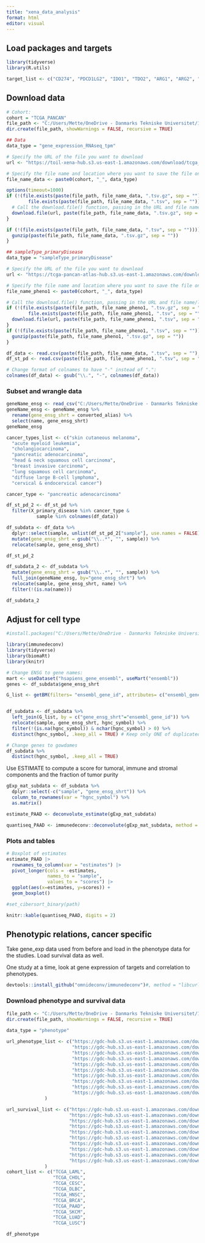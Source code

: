 ```yaml
---
title: "xena_data_analysis"
format: html
editor: visual
---
```


## Load packages and targets

```r
library(tidyverse)
library(R.utils)
```

```r
target_list <- c("CD274", "PDCD1LG2", "IDO1", "TDO2", "ARG1", "ARG2", "TGFB1", "CCL22", "CCL2", "LGALS3","LRRC32", "IL10", "SIGLEC15", "BIRC7")

```

## Download data

```r
# Cohort:
cohort = "TCGA_PANCAN"
file_path <- "C:/Users/Mette/OneDrive - Danmarks Tekniske Universitet/11. Semester Speciale/Data/Xena/"
dir.create(file_path, showWarnings = FALSE, recursive = TRUE)
```

```r
## Data
data_type = "gene_expression_RNAseq_tpm"

# Specify the URL of the file you want to download
url <- "https://toil-xena-hub.s3.us-east-1.amazonaws.com/download/tcga_RSEM_gene_tpm.gz"

# Specify the file name and location where you want to save the file on your computer
file_name_data <- paste0(cohort, "_", data_type)

options(timeout=1000)
if (!(file.exists(paste(file_path, file_name_data, ".tsv.gz", sep = "")) | 
        file.exists(paste(file_path, file_name_data, ".tsv", sep = "")))){
  # Call the download.file() function, passing in the URL and file name/location as arguments
  download.file(url, paste(file_path, file_name_data, ".tsv.gz", sep = ""), mode = "wb")
}

if (!(file.exists(paste(file_path, file_name_data, ".tsv", sep = "")))){
  gunzip(paste(file_path, file_name_data, ".tsv.gz", sep = ""))
}
```

```r
## sampleType_primaryDisease
data_type = "sampleType_primaryDisease"

# Specify the URL of the file you want to download
url <- "https://tcga-pancan-atlas-hub.s3.us-east-1.amazonaws.com/download/TCGA_phenotype_denseDataOnlyDownload.tsv.gz"

# Specify the file name and location where you want to save the file on your computer
file_name_pheno1 <- paste0(cohort, "_", data_type)

# Call the download.file() function, passing in the URL and file name/location as arguments
if (!(file.exists(paste(file_path, file_name_pheno1, ".tsv.gz", sep = "")) | 
        file.exists(paste(file_path, file_name_pheno1, ".tsv", sep = "")))){
  download.file(url, paste(file_path, file_name_pheno1, ".tsv", sep = ""), mode = "wb")
}
if (!(file.exists(paste(file_path, file_name_pheno1, ".tsv", sep = "")))){
  gunzip(paste(file_path, file_name_pheno1, ".tsv.gz", sep = ""))
}
```

```r
df_data <- read.csv(paste(file_path, file_name_data, ".tsv", sep = ""),sep = "\t")
df_st_pd <- read.csv(paste(file_path, file_name_pheno1, ".tsv", sep = ""),sep = "\t")

# Change format of colnames to have "-" instead of ".":
colnames(df_data) <- gsub("\\.", "-", colnames(df_data))
```

### Subset and wrangle data

```r
geneName_ensg <- read_csv("C:/Users/Mette/OneDrive - Danmarks Tekniske Universitet/11. Semester Speciale/Data/targets_ensg.csv")
geneName_ensg <- geneName_ensg %>% 
  rename(gene_ensg_shrt = converted_alias) %>% 
  select(name, gene_ensg_shrt)
geneName_ensg
```

```r

cancer_types_list <- c("skin cutaneous melanoma",
  "acute myeloid leukemia",
  "cholangiocarcinoma",
  "pancreatic adenocarcinoma",
  "head & neck squamous cell carcinoma",
  "breast invasive carcinoma",
  "lung squamous cell carcinoma",
  "diffuse large B-cell lymphoma",
  "cervical & endocervical cancer")

cancer_type <- "pancreatic adenocarcinoma"

df_st_pd_2 <- df_st_pd %>% 
  filter(X_primary_disease %in% cancer_type &
           sample %in% colnames(df_data)) 

df_subdata <- df_data %>% 
  dplyr::select(sample, unlist(df_st_pd_2["sample"], use.names = FALSE)) %>% 
  mutate(gene_ensg_shrt = gsub("\\..*", "", sample)) %>% 
  relocate(sample, gene_ensg_shrt)

df_st_pd_2
```

```r
df_subdata_2 <- df_subdata %>% 
  mutate(gene_ensg_shrt = gsub("\\..*", "", sample)) %>% 
  full_join(geneName_ensg, by="gene_ensg_shrt") %>% 
  relocate(sample, gene_ensg_shrt, name) %>% 
  filter(!(is.na(name)))

df_subdata_2
```

## Adjust for cell type

```r
#install.packages("C:/Users/Mette/OneDrive - Danmarks Tekniske Universitet/11. Semester Speciale/code_space/immunedeconv-master/immunedeconv-master/", repos = NULL, type = "source")

library(immunedeconv)
library(tidyverse)
library(biomaRt)
library(knitr)
```

```r
# Change ENSG to gene names: 
mart <- useDataset("hsapiens_gene_ensembl", useMart("ensembl"))
genes <- df_subdata$gene_ensg_shrt

G_list <- getBM(filters= "ensembl_gene_id", attributes= c("ensembl_gene_id","hgnc_symbol"),values=genes,mart= mart)


df_subdata <- df_subdata %>% 
  left_join(G_list, by = c("gene_ensg_shrt"="ensembl_gene_id")) %>% 
  relocate(sample, gene_ensg_shrt, hgnc_symbol) %>% 
  filter(!(is.na(hgnc_symbol)) & nchar(hgnc_symbol) > 0) %>% 
  distinct(hgnc_symbol, .keep_all = TRUE) # Keep only ONE of duplicated genes 

# Change genes to gowdames
df_subdata %>% 
  distinct(hgnc_symbol, .keep_all = TRUE) 
```

Use ESTIMATE to compute a score for tumoral, immune and stromal components and the fraction of tumor purity

```r
gExp_mat_subdata <- df_subdata %>% 
  dplyr::select(-c("sample", "gene_ensg_shrt")) %>% 
  column_to_rownames(var = "hgnc_symbol") %>% 
  as.matrix() 

estimate_PAAD <- deconvolute_estimate(gExp_mat_subdata)

quantiseq_PAAD <- immunedeconv::deconvolute(gExp_mat_subdata, method = "quantiseq")
```

### Plots and tables

```r
# Boxplot of estimates
estimate_PAAD |>
  rownames_to_column(var = "estimates") |>
  pivot_longer(cols = -estimates,
               names_to = "sample",
               values_to = "scores") |>
  ggplot(aes(x=estimates, y=scores)) + 
  geom_boxplot() 
```

```r
#set_cibersort_binary(path)

knitr::kable(quantiseq_PAAD, digits = 2)
```

## Phenotypic relations, cancer specific

Take gene_exp data used from before and load in the phenotype data for the studies. Load survival data as well.

One study at a time, look at gene expression of targets and correlation to phenotypes.

```r
devtools::install_github("omnideconv/immunedeconv")#, method = "libcurl")
```

### Download phenotype and survival data

```r
file_path <- "C:/Users/Mette/OneDrive - Danmarks Tekniske Universitet/11. Semester Speciale/Data/Xena/"
dir.create(file_path, showWarnings = FALSE, recursive = TRUE)
 
data_type = "phenotype"

url_phenotype_list <- c("https://gdc-hub.s3.us-east-1.amazonaws.com/download/TCGA-LAML.GDC_phenotype.tsv.gz",
                        "https://gdc-hub.s3.us-east-1.amazonaws.com/download/TCGA-CHOL.GDC_phenotype.tsv.gz",
                        "https://gdc-hub.s3.us-east-1.amazonaws.com/download/TCGA-CESC.GDC_phenotype.tsv.gz",
                        "https://gdc-hub.s3.us-east-1.amazonaws.com/download/TCGA-DLBC.GDC_phenotype.tsv.gz",
                        "https://gdc-hub.s3.us-east-1.amazonaws.com/download/TCGA-HNSC.GDC_phenotype.tsv.gz",
                        "https://gdc-hub.s3.us-east-1.amazonaws.com/download/TCGA-BRCA.GDC_phenotype.tsv.gz",
                        "https://gdc-hub.s3.us-east-1.amazonaws.com/download/TCGA-PAAD.GDC_phenotype.tsv.gz",
                        "https://gdc-hub.s3.us-east-1.amazonaws.com/download/TCGA-SKCM.GDC_phenotype.tsv.gz",
                        "https://gdc-hub.s3.us-east-1.amazonaws.com/download/TCGA-LUAD.GDC_phenotype.tsv.gz",
                        "https://gdc-hub.s3.us-east-1.amazonaws.com/download/TCGA-LUSC.GDC_phenotype.tsv.gz"
              )

url_survival_list <- c("https://gdc-hub.s3.us-east-1.amazonaws.com/download/TCGA-LAML.survival.tsv",
                       "https://gdc-hub.s3.us-east-1.amazonaws.com/download/TCGA-CHOL.survival.tsv",
                       "https://gdc-hub.s3.us-east-1.amazonaws.com/download/TCGA-CESC.survival.tsv", 
                       "https://gdc-hub.s3.us-east-1.amazonaws.com/download/TCGA-DLBC.survival.tsv",
                       "https://gdc-hub.s3.us-east-1.amazonaws.com/download/TCGA-HNSC.survival.tsv",
                       "https://gdc-hub.s3.us-east-1.amazonaws.com/download/TCGA-BRCA.survival.tsv", 
                       "https://gdc-hub.s3.us-east-1.amazonaws.com/download/TCGA-PAAD.survival.tsv",
                       "https://gdc-hub.s3.us-east-1.amazonaws.com/download/TCGA-SKCM.survival.tsv",
                       "https://gdc-hub.s3.us-east-1.amazonaws.com/download/TCGA-LUAD.survival.tsv",
                       "https://gdc-hub.s3.us-east-1.amazonaws.com/download/TCGA-LUSC.survival.tsv"
              )
cohort_list <- c("TCGA_LAML",
                 "TCGA_CHOL",
                 "TCGA_CESC",
                 "TCGA_DLBC",
                 "TCGA_HNSC",
                 "TCGA_BRCA",
                 "TCGA_PAAD",
                 "TCGA_SKCM",
                 "TCGA_LUAD",
                 "TCGA_LUSC")
```

```r
df_phenotype
```
